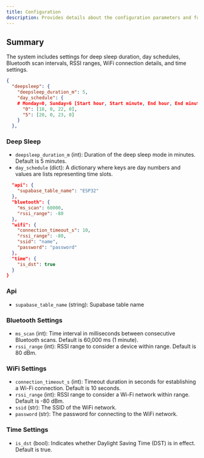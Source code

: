 ```yaml
---
title: Configuration
description: Provides details about the configuration parameters and functionalities
---
```


## Summary

The system includes settings for deep sleep duration, day schedules, Bluetooth scan intervals, RSSI ranges, WiFi connection details, and time settings.

```json
{
  "deepsleep": {
    "deepsleep_duration_m": 5,
    "day_schedule": {
    # Monday=0, Sunday=6 [Start hour, Start minute, End hour, End minute]
      "0": [18, 0, 22, 0],
      "5": [20, 0, 23, 0]
    }
  },
```

### Deep Sleep

- `deepsleep_duration_m` (int): Duration of the deep sleep mode in minutes. Default is 5 minutes.
- `day_schedule` (dict): A dictionary where keys are day numbers and values are lists representing time slots.

```json
  "api": {
    "supabase_table_name": "ESP32"
  },
  "bluetooth": {
    "ms_scan": 60000,
    "rssi_range": -80
  },
  "wifi": {
    "connection_timeout_s": 10,
    "rssi_range": -80,
    "ssid": "name",
    "password": "password"
  },
  "time": {
    "is_dst": true
  }
}
```

### Api

- `supabase_table_name` (string): Supabase table name

### Bluetooth Settings

- `ms_scan` (int): Time interval in milliseconds between consecutive Bluetooth scans. Default is 60,000 ms (1 minute).
- `rssi_range` (int): RSSI range to consider a device within range. Default is 80 dBm.

### WiFi Settings

- `connection_timeout_s` (int): Timeout duration in seconds for establishing a Wi-Fi connection. Default is 10 seconds.
- `rssi_range` (int): RSSI range to consider a Wi-Fi network within range. Default is -80 dBm.
- `ssid` (str): The SSID of the WiFi network.
- `password` (str): The password for connecting to the WiFi network.

### Time Settings

- `is_dst` (bool): Indicates whether Daylight Saving Time (DST) is in effect. Default is true.
